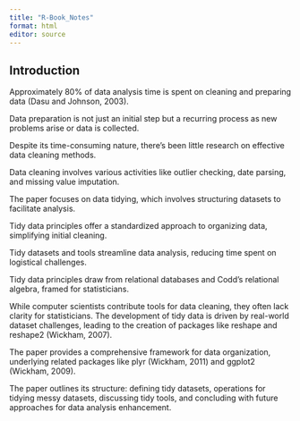 ```yaml
---
title: "R-Book_Notes"
format: html
editor: source
---
```

## Introduction

Approximately 80% of data analysis time is spent on cleaning and preparing data (Dasu and Johnson, 2003).

Data preparation is not just an initial step but a recurring process as new problems arise or data is collected.

Despite its time-consuming nature, there's been little research on effective data cleaning methods.

Data cleaning involves various activities like outlier checking, date parsing, and missing value imputation.

The paper focuses on data tidying, which involves structuring datasets to facilitate analysis.

Tidy data principles offer a standardized approach to organizing data, simplifying initial cleaning.

Tidy datasets and tools streamline data analysis, reducing time spent on logistical challenges.

Tidy data principles draw from relational databases and Codd's relational algebra, framed for statisticians.

While computer scientists contribute tools for data cleaning, they often lack clarity for statisticians.
The development of tidy data is driven by real-world dataset challenges, leading to the creation of packages like reshape and reshape2 (Wickham, 2007).

The paper provides a comprehensive framework for data organization, underlying related packages like plyr (Wickham, 2011) and ggplot2 (Wickham, 2009).

The paper outlines its structure: defining tidy datasets, operations for tidying messy datasets, discussing tidy tools, and concluding with future approaches for data analysis enhancement.


